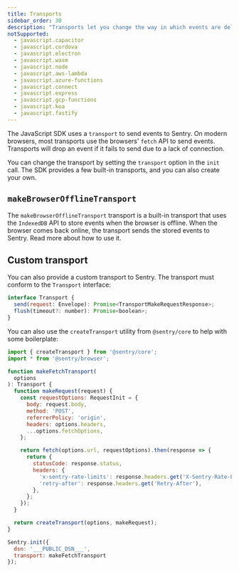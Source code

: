 ```yaml
---
title: Transports
sidebar_order: 30
description: "Transports let you change the way in which events are delivered to Sentry."
notSupported:
  - javascript.capacitor
  - javascript.cordova
  - javascript.electron
  - javascript.wasm
  - javascript.node
  - javascript.aws-lambda
  - javascript.azure-functions
  - javascript.connect
  - javascript.express
  - javascript.gcp-functions
  - javascript.koa
  - javascript.fastify
---
```


The JavaScript SDK uses a `transport` to send events to Sentry. On modern browsers, most transports use the browsers' `fetch` API to send events. Transports will drop an event if it fails to send due to a lack of connection.

You can change the transport by setting the `transport` option in the `init` call. The SDK provides a few built-in transports, and you can also create your own.

## `makeBrowserOfflineTransport`

The `makeBrowserOfflineTransport` transport is a built-in transport that uses the `IndexedDB` API to store events when the browser is offline. When the browser comes back online, the transport sends the stored events to Sentry. <PlatformLink to="/best-pracises/offline-caching">Read more about how to use it.</PlatformLink>

## Custom transport

You can also provide a custom transport to Sentry. The transport must conform to the `Transport` interface:

```javascript
interface Transport {
  send(request: Envelope): Promise<TransportMakeRequestResponse>;
  flush(timeout?: number): Promise<boolean>;
}
```

You can also use the `createTransport` utility from `@sentry/core` to help with some boilerplate:

```javascript
import { createTransport } from '@sentry/core';
import * from '@sentry/browser';

function makeFetchTransport(
  options
): Transport {
  function makeRequest(request) {
    const requestOptions: RequestInit = {
      body: request.body,
      method: 'POST',
      referrerPolicy: 'origin',
      headers: options.headers,
      ...options.fetchOptions,
    };

    return fetch(options.url, requestOptions).then(response => {
      return {
        statusCode: response.status,
        headers: {
          'x-sentry-rate-limits': response.headers.get('X-Sentry-Rate-Limits'),
          'retry-after': response.headers.get('Retry-After'),
        },
      };
    });
  }

  return createTransport(options, makeRequest);
}

Sentry.init({
  dsn: '___PUBLIC_DSN___',
  transport: makeFetchTransport
});
```
